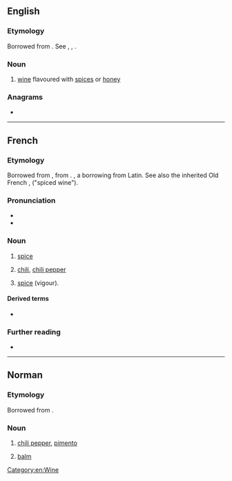 ==English==

===Etymology===
Borrowed from {{bor|en|fr|piment}}. See {{doublet|notext=1|en|pimento}}, {{m|en|pimiento}}, {{m|en|pigment}}.

===Noun===
{{en-noun}}

# {{lb|en|obsolete}} [[wine]] flavoured with [[spice]]s or [[honey]]

{{Webster 1913}}

===Anagrams===
* {{anagrams|en|a=eimnpt|pitmen}}

[[Category:en:Wine]]

----

==French==

===Etymology===
Borrowed from {{bor|fr|es|pimiento}}, from {{der|es|la|pigmentum}}. {{doublet|fr|pigment}}, a borrowing from Latin. See also the inherited Old French {{m|fro|piment}}, {{m|fro|pimenc}} ("spiced wine").

===Pronunciation===
* {{fr-IPA}}
* {{audio|Fr-piment.ogg|Audio|lang=fr}}

===Noun===
{{fr-noun|m}}

# {{lb|fr|cooking}} [[spice]]
# [[chili]], [[chili pepper]]
# {{lb|fr|figuratively}} [[spice]] (vigour).

====Derived terms====
* {{l|fr|pimenter}}

===Further reading===
* {{R:TLFi}}

----

==Norman==

===Etymology===
Borrowed from {{bor|nrf|fr|piment}}.

===Noun===
{{nrf-noun|m}}

# {{lb|nrf|Jersey}} [[chili pepper]], [[pimento]]
# {{lb|nrf|Jersey}} [[balm]]

{{topics|nrf|Vegetables}}